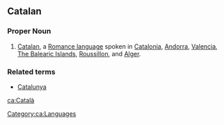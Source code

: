==Catalan==

===Proper Noun===

# [[Catalan]], a [[Romance language]] spoken in [[Catalonia]], [[Andorra]], [[Valencia]], [[The Balearic Islands]], [[Roussillon]], and [[Alger]].

===Related terms===
*[[Catalunya]]

[[Category:ca:Languages]]

[[ca:Català]]